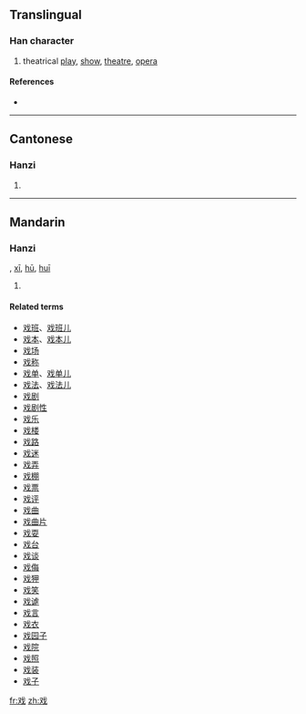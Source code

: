 {{also|戲}}
==Translingual==

===Han character===
{{Han char|rn=62|rad=戈|as=02|sn=6|four=|canj=水戈 (EI)}}

# theatrical [[play]], [[show]], [[theatre]], [[opera]]

====References====
* {{Han ref|kx=0411.091|hdz=21400.030|uh=620F|ud=25103}}

----

==Cantonese==

===Hanzi===
{{yue-hanzi|jyut=|y=hei3|tra=戲}}

# {{defn|Cantonese}}

----

==Mandarin==

===Hanzi===
{{cmn-hanzi|tra=戲|pin=[[xì]] ([[xi4]])|wg=hsi<sup>4</sup>}}, [[xī]], [[hū]], [[huī]] 

# {{defn|Mandarin}}

====Related terms====
* [[戏班]]、[[戏班儿]]
* [[戏本]]、[[戏本儿]]
* [[戏场]]
* [[戏称]]
* [[戏单]]、[[戏单儿]]
* [[戏法]]、[[戏法儿]]
* [[戏剧]]
* [[戏剧性]]
* [[戏乐]]
* [[戏楼]]
* [[戏路]]
* [[戏迷]]
* [[戏弄]]
* [[戏棚]]
* [[戏票]]
* [[戏评]]
* [[戏曲]]
* [[戏曲片]]
* [[戏耍]]
* [[戏台]]
* [[戏谈]]
* [[戏侮]]
* [[戏狎]]
* [[戏笑]]
* [[戏谑]]
* [[戏言]]
* [[戏衣]]
* [[戏园子]]
* [[戏院]]
* [[戏照]]
* [[戏装]]
* [[戏子]]

[[fr:戏]]
[[zh:戏]]